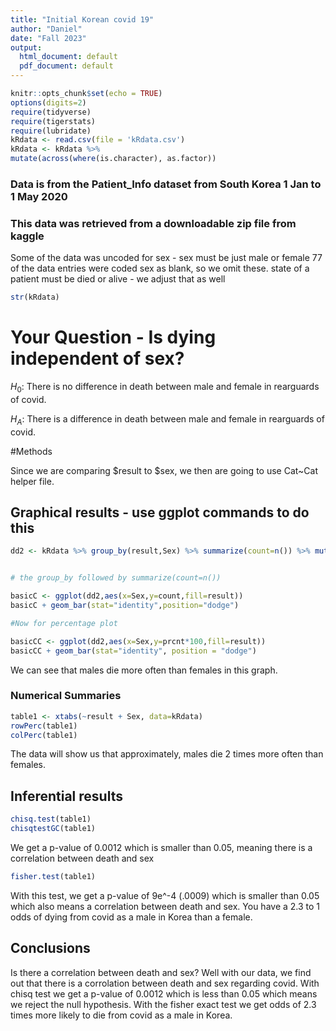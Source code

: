 ```yaml
---
title: "Initial Korean covid 19"
author: "Daniel"
date: "Fall 2023"
output:
  html_document: default
  pdf_document: default
---
```


```r
knitr::opts_chunk$set(echo = TRUE)
options(digits=2)
require(tidyverse)
require(tigerstats)
require(lubridate)
kRdata <- read.csv(file = 'kRdata.csv')
kRdata <- kRdata %>%
mutate(across(where(is.character), as.factor))

```
### Data is from the Patient_Info dataset from South Korea 1 Jan to 1 May 2020
### This data was retrieved from a downloadable zip file from kaggle

Some of the data was uncoded for sex - sex must be just male or female
77 of the data entries were coded sex  as blank, so we omit these.
state of a patient must be died or alive - we adjust that as well   
  
```r
str(kRdata)
```

# Your Question - Is dying independent of sex?

$H_0$: There is no difference in death between male and female in rearguards of covid.

$H_A$: There is a difference in death between male and female in rearguards of covid.

#Methods

Since we are comparing $result to $sex, we then are going to use Cat~Cat helper file.

## Graphical results - use ggplot commands to do this  
```r
dd2 <- kRdata %>% group_by(result,Sex) %>% summarize(count=n()) %>% mutate(prcnt=count/sum(count))


# the group_by followed by summarize(count=n())

basicC <- ggplot(dd2,aes(x=Sex,y=count,fill=result))
basicC + geom_bar(stat="identity",position="dodge")

#Now for percentage plot

basicCC <- ggplot(dd2,aes(x=Sex,y=prcnt*100,fill=result)) 
basicCC + geom_bar(stat="identity", position = "dodge")
```

We can see that males die more often than females in this graph.

### Numerical Summaries  

```r
table1 <- xtabs(~result + Sex, data=kRdata)
rowPerc(table1)
colPerc(table1)
```
  
  The data will show us that approximately, males die 2 times more often than females.

## Inferential results 

```r
chisq.test(table1)
chisqtestGC(table1)
```

We get a  p-value of 0.0012 which is smaller than 0.05, meaning there is a correlation between death and sex

```r
fisher.test(table1)
```

With this test, we get a p-value of 9e^-4 (.0009) which is smaller than 0.05 which also means a correlation between death and sex. You have a 2.3 to 1 odds of dying from covid as a male in Korea than a female.

## Conclusions

Is there a correlation between death and sex? Well with our data, we find out that there is a corrolation between death and sex regarding covid. With chisq test we get a p-value of 0.0012 which is less than 0.05 which means we reject the null hypothesis. With the fisher exact test we get odds of 2.3 times more likely to die from covid as a male in Korea.

